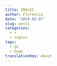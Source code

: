 ```yaml
---
title: INGLES
author: Florencia
date: '2019-03-07'
slug: post1
categories:
  - r
  - ingles
tags:
  - go
  - hugo
translationKey: about
---
```

